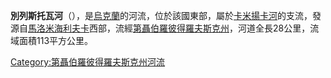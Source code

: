 '''別列斯托瓦河'''（{{lang-uk|Берестова}}），是[[烏克蘭|烏克蘭]]的河流，位於該國東部，屬於[[卡米揚卡河_(沃夫恰河支流)|卡米揚卡河]]的支流，發源自[[馬洛米海利夫卡_(波克羅夫西克區)|馬洛米海利夫卡]]西部，流經[[第聶伯羅彼得羅夫斯克州|第聶伯羅彼得羅夫斯克州]]，河道全長28公里，流域面積113平方公里。

{{DEFAULTSORT:Берестова (притока Кам'янки)}}
[[Category:第聶伯羅彼得羅夫斯克州河流|Category:第聶伯羅彼得羅夫斯克州河流]]


{{Ukraine-river-stub}}